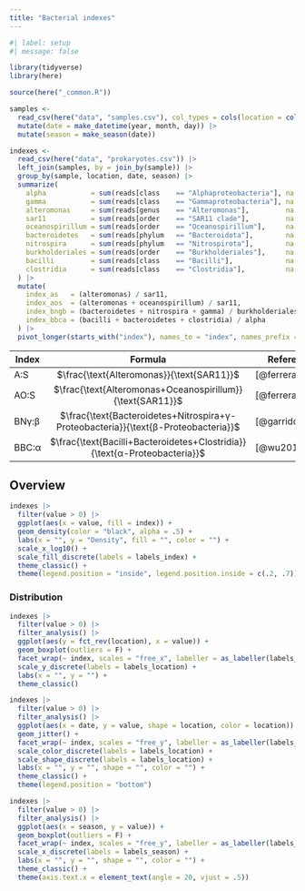 ```yaml
---
title: "Bacterial indexes"
---
```


```r
#| label: setup
#| message: false

library(tidyverse)
library(here)

source(here("_common.R"))

samples <- 
  read_csv(here("data", "samples.csv"), col_types = cols(location = col_factor(levels = locations))) |>
  mutate(date = make_datetime(year, month, day)) |> 
  mutate(season = make_season(date))

indexes <-
  read_csv(here("data", "prokaryotes.csv")) |> 
  left_join(samples, by = join_by(sample)) |> 
  group_by(sample, location, date, season) |> 
  summarize(
    alpha           = sum(reads[class    == "Alphaproteobacteria"], na.rm = T),
    gamma           = sum(reads[class    == "Gammaproteobacteria"], na.rm = T),
    alteromonas     = sum(reads[genus    == "Alteromonas"],         na.rm = T),
    sar11           = sum(reads[order    == "SAR11 clade"],         na.rm = T),
    oceanospirillum = sum(reads[order    == "Oceanospirillum"],     na.rm = T),
    bacteroidetes   = sum(reads[phylum   == "Bacteroidota"],        na.rm = T),
    nitrospira      = sum(reads[phylum   == "Nitrospirota"],        na.rm = T),
    burkholderiales = sum(reads[order    == "Burkholderiales"],     na.rm = T),
    bacilli         = sum(reads[class    == "Bacilli"],             na.rm = T),
    clostridia      = sum(reads[class    == "Clostridia"],          na.rm = T)
  ) |> 
  mutate(
    index_as   = (alteromonas) / sar11,
    index_aos  = (alteromonas + oceanospirillum) / sar11,
    index_bngb = (bacteroidetes + nitrospira + gamma) / burkholderiales,
    index_bbca = (bacilli + bacteroidetes + clostridia) / alpha
  ) |> 
  pivot_longer(starts_with("index"), names_to = "index", names_prefix = "index_")
```

| Index | Formula | Reference |
|-------|:--------------------------:|------------------|
| A:S   | $\frac{\text{Alteromonas}}{\text{SAR11}}$                                          | [@ferrera2016] |
| AO:S  | $\frac{\text{Alteromonas+Oceanospirillum}}{\text{SAR11}}$                          | [@ferrera2016] |
| BNγ:β | $\frac{\text{Bacteroidetes+Nitrospira+γ-Proteobacteria}}{\text{β-Proteobacteria}}$ | [@garrido2014] |
| BBC:α |  $\frac{\text{Bacilli+Bacteroidetes+Clostridia}}{\text{α-Proteobacteria}}$         | [@wu2010]      |
 
## Overview

```r
indexes |> 
  filter(value > 0) |> 
  ggplot(aes(x = value, fill = index)) +
  geom_density(color = "black", alpha = .5) +
  labs(x = "", y = "Density", fill = "", color = "") +
  scale_x_log10() +
  scale_fill_discrete(labels = labels_index) +
  theme_classic() +
  theme(legend.position = "inside", legend.position.inside = c(.2, .7))
```

### Distribution

```r
indexes |>
  filter(value > 0) |> 
  filter_analysis() |> 
  ggplot(aes(y = fct_rev(location), x = value)) +
  geom_boxplot(outliers = F) +
  facet_wrap(~ index, scales = "free_x", labeller = as_labeller(labels_index)) +
  scale_y_discrete(labels = labels_location) +
  labs(x = "", y = "") +
  theme_classic()
```

```r
indexes |>
  filter(value > 0) |> 
  filter_analysis() |> 
  ggplot(aes(x = date, y = value, shape = location, color = location)) +
  geom_jitter() +
  facet_wrap(~ index, scales = "free_y", labeller = as_labeller(labels_index)) +
  scale_color_discrete(labels = labels_location) +
  scale_shape_discrete(labels = labels_location) +
  labs(x = "", y = "", shape = "", color = "") +
  theme_classic() +
  theme(legend.position = "bottom")
```

```r
indexes |>
  filter(value > 0) |> 
  filter_analysis() |> 
  ggplot(aes(x = season, y = value)) +
  geom_boxplot(outliers = F) +
  facet_wrap(~ index, scales = "free_y", labeller = as_labeller(labels_index)) +
  scale_x_discrete(labels = labels_season) +
  labs(x = "", y = "", shape = "", color = "") +
  theme_classic() +
  theme(axis.text.x = element_text(angle = 20, vjust = .5))
```

